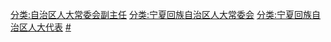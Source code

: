 [[分类:自治区人大常委会副主任|分类:自治区人大常委会副主任]]
[[分类:宁夏回族自治区人大常委会|分类:宁夏回族自治区人大常委会]]
[[分类:宁夏回族自治区人大代表|分类:宁夏回族自治区人大代表]]
[[分类:宁夏回族自治区各级人大常委会副主任|#]]